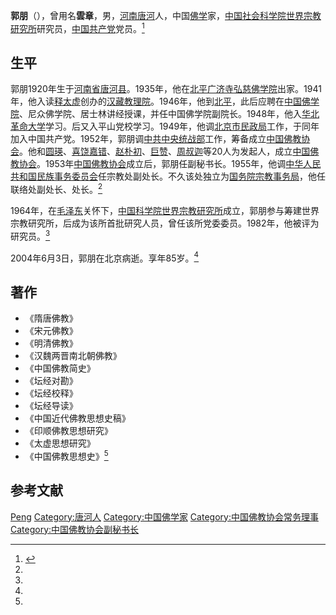 '''郭朋'''（{{bd|1920年||2004年|6月3日}}），曾用名'''雲章'''，男，[[河南省|河南]][[唐河县|唐河]]人，中国[[佛学|佛学]]家，[[中国社会科学院世界宗教研究所|中国社会科学院世界宗教研究所]]研究员，[[中国共产党|中国共产党]]党员。<ref name=sky>{{Cite web|title=佛教专家郭朋逝世|url=http://www.cass.net.cn/file/2004062214973.html|accessdate=2004-06-22|work=中国社会科学院}}{{dead link|date=2018年4月 |bot=InternetArchiveBot |fix-attempted=yes }}</ref>

== 生平 ==
郭朋1920年生于[[河南省|河南省]][[唐河县|唐河县]]。1935年，他在[[北平|北平]][[广济寺|广济寺]][[弘慈佛学院|弘慈佛学院]]出家。1941年，他入读[[释太虚|释太虚]]创办的[[汉藏教理院|汉藏教理院]]。1946年，他到[[北平|北平]]，此后应聘在[[中国佛学院|中国佛学院]]、尼众佛学院、居士林讲经授课，并任中国佛学院副院长。1948年，他入[[华北革命大学|华北革命大学]]学习。后又入平山党校学习。1949年，他调[[北京市民政局|北京市民政局]]工作，于同年加入中国共产党。1952年，郭朋调[[中共中央统战部|中共中央统战部]]工作，筹备成立[[中国佛教协会|中国佛教协会]]。他和[[圆瑛|圆瑛]]、[[喜饶嘉错|喜饶嘉错]]、[[赵朴初|赵朴初]]、[[巨赞|巨赞]]、[[周叔迦|周叔迦]]等20人为发起人，成立[[中国佛教协会|中国佛教协会]]。1953年[[中国佛教协会|中国佛教协会]]成立后，郭朋任副秘书长。1955年，他调[[中华人民共和国民族事务委员会|中华人民共和国民族事务委员会]]任宗教处副处长。不久该处独立为[[国务院宗教事务局|国务院宗教事务局]]，他任联络处副处长、处长。<ref name=sky/>

1964年，在[[毛泽东|毛泽东]]关怀下，[[中国科学院世界宗教研究所|中国科学院世界宗教研究所]]成立，郭朋参与筹建世界宗教研究所，后成为该所首批研究人员，曾任该所党委委员。1982年，他被评为研究员。<ref name=sky/>

2004年6月3日，郭朋在北京病逝。享年85岁。<ref name=sky/>

== 著作 ==
*《隋唐佛教》
*《宋元佛教》
*《明清佛教》
*《汉魏两晋南北朝佛教》
*《中国佛教简史》
*《坛经对勘》
*《坛经校释》
*《坛经导读》
*《中国近代佛教思想史稿》
*《印顺佛教思想研究》
*《太虚思想研究》
*《中国佛教思想史》<ref name=sky/>

== 参考文献 ==
{{reflist}}

{{Navboxes 
| title  = 郭朋在[[中国佛教协会|中国佛教协会]]的职务
| list1  =
{{中国佛教协会第一届理事会}}
{{中国佛教协会第二届理事会}}
{{中国佛教协会第三届理事会}}
}}

{{Authority control}}
{{DEFAULTSORT:Guo郭}}
[[Category:郭姓|Peng]]
[[Category:唐河人|Category:唐河人]]
[[Category:中国佛学家|Category:中国佛学家]]
[[Category:中国佛教协会常务理事|Category:中国佛教协会常务理事]]
[[Category:中国佛教协会副秘书长|Category:中国佛教协会副秘书长]]